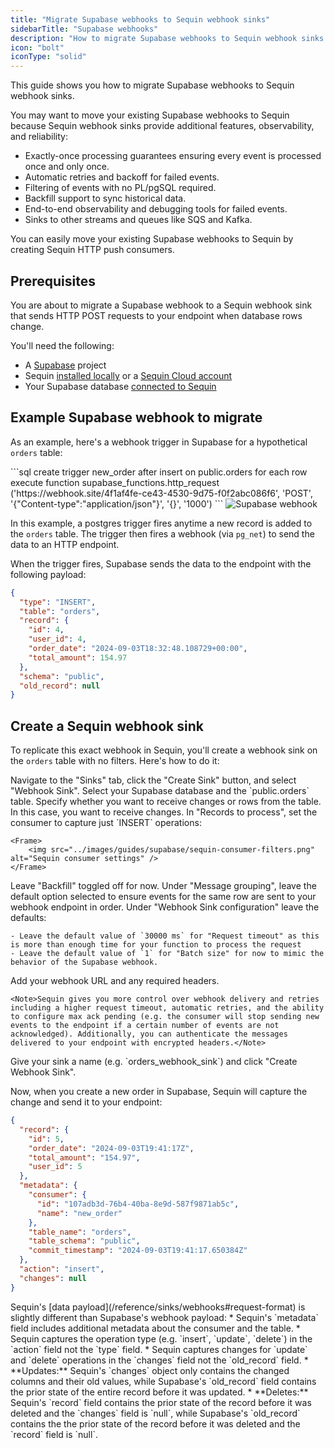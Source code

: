 ```yaml
---
title: "Migrate Supabase webhooks to Sequin webhook sinks"
sidebarTitle: "Supabase webhooks"
description: "How to migrate Supabase webhooks to Sequin webhook sinks."
icon: "bolt"
iconType: "solid"
---
```


This guide shows you how to migrate Supabase webhooks to Sequin webhook sinks.

You may want to move your existing Supabase webhooks to Sequin because Sequin webhook sinks provide additional features, observability, and reliability:

* Exactly-once processing guarantees ensuring every event is processed once and only once.
* Automatic retries and backoff for failed events.
* Filtering of events with no PL/pgSQL required.
* Backfill support to sync historical data.
* End-to-end observability and debugging tools for failed events.
* Sinks to other streams and queues like SQS and Kafka.

You can easily move your existing Supabase webhooks to Sequin by creating Sequin HTTP push consumers.

## Prerequisites

You are about to migrate a Supabase webhook to a Sequin webhook sink that sends HTTP POST requests to your endpoint when database rows change.

You'll need the following:

- A [Supabase](https://supabase.com) project
- Sequin [installed locally](/quickstart/webhooks) or a [Sequin Cloud account](https://console.sequinstream.com/register)
- Your Supabase database [connected to Sequin](/how-to/setup-supabase)


## Example Supabase webhook to migrate

As an example, here's a webhook trigger in Supabase for a hypothetical `orders` table:

<Tabs>
  <Tab title="SQL">
  ```sql
    create trigger new_order
    after insert on public.orders
    for each row
    execute function supabase_functions.http_request ('https://webhook.site/4f1af4fe-ce43-4530-9d75-f0f2abc086f6', 'POST', '{"Content-type":"application/json"}', '{}', '1000')
    ```
  </Tab>
  <Tab title="Supabase Console">
    <Frame>
        <img src="../images/guides/supabase/supabase-webhook.png" alt="Supabase webhook" />
    </Frame>
  </Tab>
</Tabs>


In this example, a postgres trigger fires anytime a new record is added to the `orders` table. The trigger then fires a webhook (via `pg_net`) to send the data to an HTTP endpoint.

When the trigger fires, Supabase sends the data to the endpoint with the following payload:

```json
{
  "type": "INSERT",
  "table": "orders",
  "record": {
    "id": 4,
    "user_id": 4,
    "order_date": "2024-09-03T18:32:48.108729+00:00",
    "total_amount": 154.97
  },
  "schema": "public",
  "old_record": null
}
```

## Create a Sequin webhook sink

To replicate this exact webhook in Sequin, you'll create a webhook sink on the `orders` table with no filters. Here's how to do it:

<Steps titleSize="h3" >
  <Step title="Create a new sink">
    Navigate to the "Sinks" tab, click the "Create Sink" button, and select "Webhook Sink".
  </Step>

  <Step title="Select source table">
    Select your Supabase database and the `public.orders` table.
  </Step>

  <Step title="Choose message type">
    Specify whether you want to receive changes or rows from the table. In this case, you want to receive changes.
  </Step>

  <Step title="Specify change types">
    In "Records to process", set the consumer to capture just `INSERT` operations:

    <Frame>
        <img src="../images/guides/supabase/sequin-consumer-filters.png" alt="Sequin consumer settings" />
    </Frame>
  </Step>

  <Step title="Configure backfill">
    Leave "Backfill" toggled off for now.
  </Step>

  <Step title="Configure message grouping">
    Under "Message grouping", leave the default option selected to ensure events for the same row are sent to your webhook endpoint in order.
  </Step>

  <Step title="Configure sink settings">
    Under "Webhook Sink configuration" leave the defaults:

    - Leave the default value of `30000 ms` for "Request timeout" as this is more than enough time for your function to process the request
    - Leave the default value of `1` for "Batch size" for now to mimic the behavior of the Supabase webhook.
  </Step>

  <Step title="Configure HTTP endpoint">
    Add your webhook URL and any required headers.

    <Note>Sequin gives you more control over webhook delivery and retries including a higher request timeout, automatic retries, and the ability to configure max ack pending (e.g. the consumer will stop sending new events to the endpoint if a certain number of events are not acknowledged). Additionally, you can authenticate the messages delivered to your endpoint with encrypted headers.</Note>
  </Step>

  <Step title="Name and create sink">
    Give your sink a name (e.g. `orders_webhook_sink`) and click "Create Webhook Sink".
  </Step>
</Steps>

Now, when you create a new order in Supabase, Sequin will capture the change and send it to your endpoint:

```json
{
  "record": {
    "id": 5,
    "order_date": "2024-09-03T19:41:17Z",
    "total_amount": "154.97",
    "user_id": 5
  },
  "metadata": {
    "consumer": {
      "id": "107adb3d-76b4-40ba-8e9d-587f9871ab5c",
      "name": "new_order"
    },
    "table_name": "orders",
    "table_schema": "public",
    "commit_timestamp": "2024-09-03T19:41:17.650384Z"
  },
  "action": "insert",
  "changes": null
}
```

<Note>
  Sequin's [data payload](/reference/sinks/webhooks#request-format) is slightly different than Supabase's webhook payload:
  * Sequin's `metadata` field includes additional metadata about the consumer and the table.
  * Sequin captures the operation type (e.g. `insert`, `update`, `delete`) in the `action` field not the `type` field.
  * Sequin captures changes for `update` and `delete` operations in the `changes` field not the `old_record` field.
    * **Updates:** Sequin's `changes` object only contains the changed columns and their old values, while Supabase's `old_record` field contains the prior state of the entire record before it was updated.
    * **Deletes:** Sequin's `record` field contains the prior state of the record before it was deleted and the `changes` field is `null`, while Supabase's `old_record` contains the the prior state of the record before it was deleted and the `record` field is `null`.
</Note>